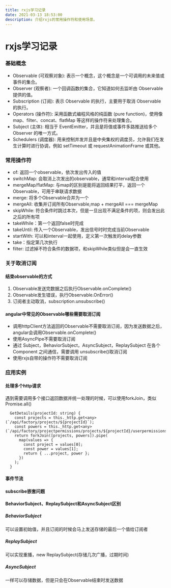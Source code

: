 ```yaml
---
title: rxjs学习记录
date: 2021-03-13 18:53:00
description: 介绍rxjs的常用操作符和使用场景。
---
```


# rxjs学习记录

### 基础概念

- Observable (可观察对象): 表示一个概念，这个概念是一个可调用的未来值或事件的集合。
- Observer (观察者): 一个回调函数的集合，它知道如何去监听由 Observable 提供的值。
- Subscription (订阅): 表示 Observable 的执行，主要用于取消 Observable 的执行。
- Operators (操作符): 采用函数式编程风格的纯函数 (pure function)，使用像 map、filter、concat、flatMap 等这样的操作符来处理集合。
- Subject (主体): 相当于 EventEmitter，并且是将值或事件多路推送给多个 Observer 的唯一方式。
- Schedulers (调度器): 用来控制并发并且是中央集权的调度员，允许我们在发生计算时进行协调，例如 setTimeout 或 requestAnimationFrame 或其他。


### 常用操作符

- of: 返回一个observable，依次发出传入的值
- switchMap: 会取消上次发出的observable，通常和interval配合使用
- mergeMap/flatMap: 与map的区别是能将返回结果打平，返回一个Observable，可用于串联请求数据
- merge: 将多个Observable合并为一个
- mergeAll: 收集并订阅所有Observable,map + mergeAll === mergeMap
- skipWhile: 符合条件时跳过本次，但是一旦出现不满足条件的项，则会发出此之后的所有项
- takeWhile：第一个返回false时完成
- takeUntil: 传入一个Observable，发出信号时时完成当前Observable
- startWith: 可以和interval一起使用，定义第一次触发的delay参数
- take：指定第几次执行
- filter: 过滤掉不符合条件的数据项，和skipWhile类似但是会一直生效

### 关于取消订阅

#### 结束observable的方式

1. Observable发送完数据之后执行Observable.onComplete()
2. Observable发生错误，执行Observable.OnError()
3. 订阅者主动取消，subscription.unsubscribe()

#### angular中常见的Observable哪些需要取消订阅

- 调用httpClient方法返回的Observable不需要取消订阅，因为发送数据之后，angular会调用Observable.onComplete()
- 使用AsyncPipe不需要取消订阅
- 通过 Subject，BehaviorSubject，AsyncSubject，ReplaySubject 在各个 Component 之间通信，需要调用 unsubscribe()取消订阅
- 使用rxjs自带的操作符不需要取消订阅

### 应用实例

#### 处理多个http请求

遇到需要调用多个接口返回数据并统一处理的时候，可以使用forkJoin，类似Promise.all()

```
  GetDetails(projectId: string) {
    const projects = this._http.get<any>(`/api/factory/projects/${projectId}`);
    const powers = this._http.get<any>(`/api/factory/projectpermissions/projects/${projectId}/userpermissions`);
    return forkJoin([projects, powers]).pipe(
      map(values => {
        const project = values[0];
        const power = values[1];
        return { ...project, power };
      })
    );
  }
```

#### 事件节流

#### subscribe嵌套问题



#### BehaviorSubject、ReplaySubject和AsyncSubject区别

##### BehaviorSubject

可以设置初始值，并且订阅的时候会马上发送存储的最后一个值给订阅者

##### ReplaySubject

可以实现重播，new ReplaySubject(存储几次广播，过期时间)

##### AsyncSubject

一样可以存储数据，但是只会在Observable结束时发送数据